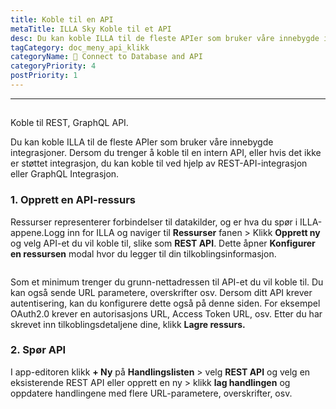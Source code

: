 ```yaml
---
title: Koble til en API
metaTitle: ILLA Sky Koble til et API
desc: Du kan koble ILLA til de fleste APIer som bruker våre innebygde integrasjoner. ILLA kan koble til hvilken som helst REST, GraphQL API
tagCategory: doc_meny_api_klikk
categoryName: 📲 Connect to Database and API
categoryPriority: 4
postPriority: 1
---
```


* * *

## <Heading hidden>Koble til API</Heading>

Koble til REST, GraphQL API.

Du kan koble ILLA til de fleste APIer som bruker våre innebygde integrasjoner. Dersom du trenger å koble til en intern API, eller hvis det ikke er støttet integrasjon, du kan koble til ved hjelp av REST-API-integrasjon eller GraphQL Integrasjon.

### 1.  Opprett en API-ressurs

Ressurser representerer forbindelser til datakilder, og er hva du spør i ILLA-appene.Logg inn for ILLA og naviger til **Ressurser** fanen > Klikk **Opprett ny** og velg API-et du vil koble til, slike som **REST API**. Dette åpner **Konfigurer en ressursen** modal hvor du legger til din tilkoblingsinformasjon.

<img
  src='https://cdn.illacloud.com/official-website/img/docs/connect/connect-api/config.png'
  alt=""
/>

Som et minimum trenger du grunn-nettadressen til API-et du vil koble til. Du kan også sende URL parametere, overskrifter osv. Dersom ditt API krever autentisering, kan du konfigurere dette også på denne siden. For eksempel OAuth2.0 krever en autorisasjons URL, Access Token URL, osv. Etter du har skrevet inn tilkoblingsdetaljene dine, klikk **Lagre ressurs.**

### 2.  Spør API

I app-editoren klikk **+ Ny** på **Handlingslisten** > velg **REST API** og velg en eksisterende REST API eller opprett en ny > klikk **lag handlingen** og oppdatere handlingene med flere URL-parametere, overskrifter, osv.

<img
  src='https://cdn.illacloud.com/official-website/img/docs/connect/connect-api/action.png'
  alt=""
/>
